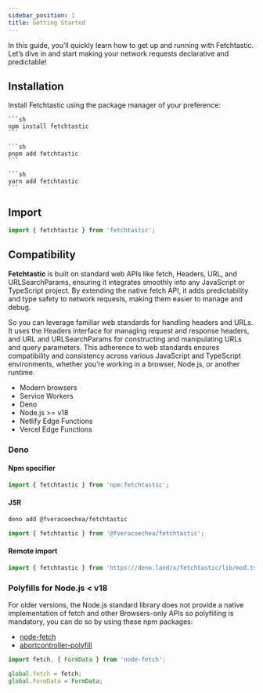 ```yaml
---
sidebar_position: 1
title: Getting Started
---
```



In this guide, you’ll quickly learn how to get up and running with Fetchtastic.
Let’s dive in and start making your network requests declarative and
predictable!

## Installation

Install Fetchtastic using the package manager of your preference:

<Tabs groupId="package-manager">

  <TabItem value="npm" label="npm">

    ```sh
    npm install fetchtastic
    ```

  </TabItem>

   <TabItem value="pnpm" label="pnpm">

    ```sh
    pnpm add fetchtastic
    ```

  </TabItem>

  <TabItem value="yarn" label="yarn">

    ```sh
    yarn add fetchtastic
    ```

  </TabItem>
</Tabs>

## Import

```typescript
import { fetchtastic } from 'fetchtastic';
```

## Compatibility

**Fetchtastic** is built on standard web APIs like fetch, Headers, URL, and
URLSearchParams, ensuring it integrates smoothly into any JavaScript or
TypeScript project. By extending the native fetch API, it adds predictability
and type safety to network requests, making them easier to manage and debug.

So you can leverage familiar web standards for handling headers and URLs. It
uses the Headers interface for managing request and response headers, and URL
and URLSearchParams for constructing and manipulating URLs and query parameters.
This adherence to web standards ensures compatibility and consistency across
various JavaScript and TypeScript environments, whether you’re working in a
browser, Node.js, or another runtime.

- Modern browsers
- Service Workers
- Deno
- Node.js >= v18
- Netlify Edge Functions
- Vercel Edge Functions

### Deno

#### Npm specifier

```typescript
import { fetchtastic } from 'npm:fetchtastic';
```

#### JSR

```sh
deno add @fveracoechea/fetchtastic
```

```typescript
import { fetchtastic } from '@fveracoechea/fetchtastic';
```

#### Remote import

```typescript
import { fetchtastic } from 'https://deno.land/x/fetchtastic/lib/mod.ts';
```

### Polyfills for Node.js < v18

For older versions, the Node.js standard library does not provide a native
implementation of fetch and other Browsers-only APIs so polyfilling is
mandatory, you can do so by using these npm packages:

- [node-fetch](https://www.npmjs.com/package/node-fetch/v/2.7.0)
- [abortcontroller-polyfill](https://www.npmjs.com/package/abortcontroller-polyfill)

```typescript
import fetch, { FormData } from 'node-fetch';

global.fetch = fetch;
global.FormData = FormData;
```
